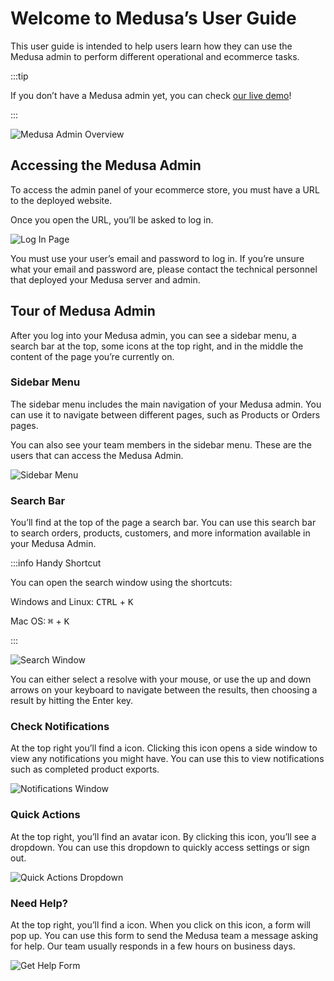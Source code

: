 
# Welcome to Medusa’s User Guide

This user guide is intended to help users learn how they can use the Medusa admin to perform different operational and ecommerce tasks.

:::tip

If you don’t have a Medusa admin yet, you can check [our live demo](https://demo.medusajs.com/)!

:::

![Medusa Admin Overview](https://i.imgur.com/RdrJznk.png)

## Accessing the Medusa Admin

To access the admin panel of your ecommerce store, you must have a URL to the deployed website.

Once you open the URL, you’ll be asked to log in.

![Log In Page](https://i.imgur.com/4U2Saed.png)

You must use your user’s email and password to log in. If you’re unsure what your email and password are, please contact the technical personnel that deployed your Medusa server and admin.

## Tour of Medusa Admin

After you log into your Medusa admin, you can see a sidebar menu, a search bar at the top, some icons at the top right, and in the middle the content of the page you’re currently on.

### Sidebar Menu

The sidebar menu includes the main navigation of your Medusa admin. You can use it to navigate between different pages, such as Products or Orders pages.

You can also see your team members in the sidebar menu. These are the users that can access the Medusa Admin.

![Sidebar Menu](https://i.imgur.com/54y2omy.png)

### Search Bar

You’ll find at the top of the page a search bar. You can use this search bar to search orders, products, customers, and more information available in your Medusa Admin.

:::info Handy Shortcut

You can open the search window using the shortcuts:

Windows and Linux: <kbd>CTRL</kbd> + <kbd>K</kbd>

Mac OS: <kbd>⌘</kbd> + <kbd>K</kbd>

:::

![Search Window](https://i.imgur.com/kIeoiW3.png)

You can either select a resolve with your mouse, or use the up and down arrows on your keyboard to navigate between the results, then choosing a result by hitting the Enter key.

### Check Notifications

At the top right you’ll find a <UiIcon lightIcon="https://i.imgur.com/u7dU3tC.png" darkIcon="https://i.imgur.com/dlrSybv.png" alt="bell" /> icon. Clicking this icon opens a side window to view any notifications you might have. You can use this to view notifications such as completed product exports.

![Notifications Window](https://i.imgur.com/bmDQ4Cj.png)

### Quick Actions

At the top right, you’ll find an avatar icon. By clicking this icon, you’ll see a dropdown. You can use this dropdown to quickly access settings or sign out.

![Quick Actions Dropdown](https://i.imgur.com/Og7F5oz.png)

### Need Help?

At the top right, you’ll find a <UiIcon lightIcon="https://i.imgur.com/3vIBV8P.png" darkIcon="https://i.imgur.com/eNVrxpo.png" alt="question mark" /> icon. When you click on this icon, a form will pop up. You can use this form to send the Medusa team a message asking for help. Our team usually responds in a few hours on business days.

![Get Help Form](https://i.imgur.com/8Fpa0gr.png)